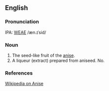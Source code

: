 ==English==
===Pronunciation===
IPA: [[WEAE]] /æn.ɪˈsid/

===Noun===
#  The seed-like fruit of the [[anise]].
# A liqueur (extract) prepared from aniseed. No.
<!-- material copied from Webster's Revised Unabridged Dictionary (1913) -->

===References===
[[w:Anise|Wikipedia on Anise]]